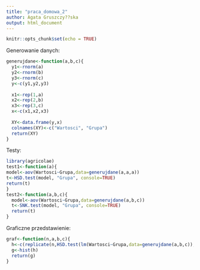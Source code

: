 ---
title: "praca_domowa_2"
author: Agata Gruszczy??ska
output: html_document
---

```{r setup, include=FALSE}
knitr::opts_chunk$set(echo = TRUE)
```

Generowanie danych:
```{r}
generujdane<-function(a,b,c){
  y1<-rnorm(a)
  y2<-rnorm(b)
  y3<-rnorm(c)
  y<-c(y1,y2,y3)
  
  x1<-rep(1,a)
  x2<-rep(2,b)
  x3<-rep(3,c)
  x<-c(x1,x2,x3)
  
  XY<-data.frame(y,x)
  colnames(XY)<-c("Wartosci", "Grupa")
  return(XY)
}
```

Testy:
```{r}
library(agricolae)
test1<-function(a){
model<-aov(Wartosci~Grupa,data=generujdane(a,a,a))
t<-HSD.test(model, "Grupa", console=TRUE)
return(t)
}
test2<-function(a,b,c){
  model<-aov(Wartosci~Grupa,data=generujdane(a,b,c))
  t<-SNK.test(model, "Grupa", console=TRUE)
  return(t)
}
```
Graficzne przedstawienie:
```{r}
graf<-function(n,a,b,c){
  h<-c(replicate(n,HSD.test(lm(Wartosci~Grupa,data=generujdane(a,b,c)),"Grupa")))
  g<-hist(h)
  return(g)
}
  
```

```{r}

```